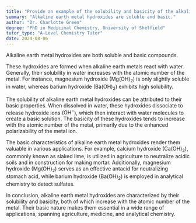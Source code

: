 ```yaml
---
title: "Provide an example of the solubility and basicity of the alkaline earth metal hydroxides"
summary: "Alkaline earth metal hydroxides are soluble and basic."
author: "Dr. Charlotte Green"
degree: "PhD in Medicinal Chemistry, University of Sheffield"
tutor_type: "A-Level Chemistry Tutor"
date: 2024-08-06
---
```


Alkaline earth metal hydroxides are both soluble and basic compounds.

These hydroxides are formed when alkaline earth metals react with water. Generally, their solubility in water increases with the atomic number of the metal. For instance, magnesium hydroxide ($\text{Mg(OH)}_2$) is only slightly soluble in water, whereas barium hydroxide ($\text{Ba(OH)}_2$) exhibits high solubility.

The solubility of alkaline earth metal hydroxides can be attributed to their basic properties. When dissolved in water, these hydroxides dissociate to release hydroxide ions ($\text{OH}^-$), which then interact with water molecules to create a basic solution. The basicity of these hydroxides tends to increase with the atomic number of the metal, primarily due to the enhanced polarizability of the metal ion.

The basic characteristics of alkaline earth metal hydroxides render them valuable in various applications. For example, calcium hydroxide ($\text{Ca(OH)}_2$), commonly known as slaked lime, is utilized in agriculture to neutralize acidic soils and in construction for making mortar. Additionally, magnesium hydroxide ($\text{Mg(OH)}_2$) serves as an effective antacid for neutralizing stomach acid, while barium hydroxide ($\text{Ba(OH)}_2$) is employed in analytical chemistry to detect sulfates.

In conclusion, alkaline earth metal hydroxides are characterized by their solubility and basicity, both of which increase with the atomic number of the metal. Their basic nature makes them essential in a wide range of applications, spanning agriculture, medicine, and analytical chemistry.
    